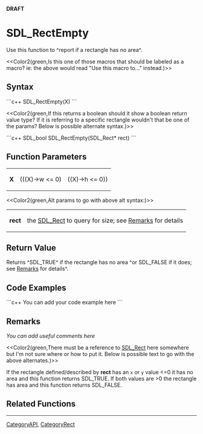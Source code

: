<!-- pragma section-numbers off -->
<!-- pragma disable-camelcase -->
'''DRAFT'''

= SDL_RectEmpty =
Use this function to ^report if a rectangle has no area^.

<<Color2(green,Is this one of those macros that should be labeled as a macro?  ie: the above would read "Use this macro to..." instead.)>>


== Syntax ==
```c++
SDL_RectEmpty(X)
```

<<Color2(green,If this returns a boolean should it show a boolean return value type?  If it is referring to a specific rectangle wouldn't that be one of the params?  Below is possible alternate syntax.)>>

```c++
SDL_bool SDL_RectEmpty(SDL_Rect* rect)
```

== Function Parameters ==
{|
|'''X'''
|(((X)->w <= 0) 
| ((X)->h <= 0))
|}

<<Color2(green,Alt params to go with above alt syntax:)>>
{|
|'''rect'''
|the [[SDL_Rect]] to query for size; see [[#Remarks|Remarks]] for details
|}

== Return Value ==
Returns ^SDL_TRUE^ if the rectangle has no area ^or SDL_FALSE if it does; see [[#Remarks|Remarks]] for details^.

== Code Examples ==
```c++
You can add your code example here
```

== Remarks ==
''You can add useful comments here''

<<Color2(green,There must be a reference to [[SDL_Rect]] here somewhere but I'm not sure where or how to put it.  Below is possible text to go with the above alternates.)>>

If the rectangle defined/described by '''rect''' has an <code>x</code> or <code>y</code> value <=0 it has no area and this function returns SDL_TRUE.  If both values are >0 the rectangle has area and this function returns SDL_FALSE.

== Related Functions ==

----
[[CategoryAPI]], [[CategoryRect]]
